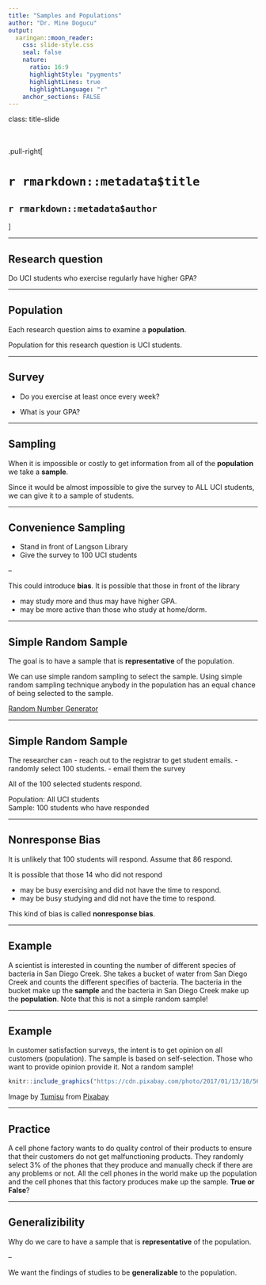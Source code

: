 ```yaml
---
title: "Samples and Populations"
author: "Dr. Mine Dogucu"
output: 
  xaringan::moon_reader:
    css: slide-style.css
    seal: false
    nature:
      ratio: 16:9
      highlightStyle: "pygments"
      highlightLines: true
      highlightLanguage: "r"
    anchor_sections: FALSE
---
```


class: title-slide


<br>
<br>
.pull-right[ 

# `r rmarkdown::metadata$title`
## `r rmarkdown::metadata$author`
]

---

## Research question

Do UCI students who exercise regularly have higher GPA?

---

## Population

Each research question aims to examine a __population__. 

Population for this research question is UCI students.


---

## Survey

- Do you exercise at least once every week?

- What is your GPA?

---

## Sampling

When it is impossible or costly to get information from all of the __population__ we take a __sample__. 

Since it would be almost impossible to give the survey to ALL UCI students, we can give it to a sample of students. 

---

## Convenience Sampling

- Stand in front of Langson Library
- Give the survey to 100 UCI students


--

This could introduce __bias__. It is possible that those in front of the library

- may study more and thus may have higher GPA.
- may be more active than those who study at home/dorm.

---

## Simple Random Sample

The goal is to have a sample that is __representative__ of the population.

We can use simple random sampling to select the sample. Using simple random sampling technique anybody in the population has an equal chance of being selected to the sample. 

[Random Number Generator](https://www.google.com/search?channel=cus2&client=firefox-b-1-d&q=random+number+generator)



---

## Simple Random Sample

The researcher can 
- reach out to the registrar to get student emails. 
- randomly select 100 students.
- email them the survey

All of the 100 selected students respond.

Population: All UCI students  
Sample: 100 students who have responded

---

## Nonresponse Bias

It is unlikely that 100 students will respond. Assume that 86 respond. 

It is possible that those 14 who did not respond

- may be busy exercising and did not have the time to respond.
- may be busy studying and did not have the time to respond. 

This kind of bias is called __nonresponse bias__.

---

## Example 

A scientist is interested in counting the number of different species of bacteria in San Diego Creek. She takes a bucket of water from San Diego Creek and counts the different specifies of bacteria. The bacteria in the bucket make up the __sample__ and the bacteria in San Diego Creek make up the __population__. Note that this is not a simple random sample!

---


## Example

In customer satisfaction surveys, the intent is to get opinion on all customers (population). The sample is based on self-selection. Those who want to provide opinion provide it. Not a random sample!


```r
knitr::include_graphics("https://cdn.pixabay.com/photo/2017/01/13/18/56/feedback-1977986_960_720.jpg")
```

Image by <a href="https://pixabay.com/users/Tumisu-148124/?utm_source=link-attribution&amp;utm_medium=referral&amp;utm_campaign=image&amp;utm_content=1977986">Tumisu</a> from <a href="https://pixabay.com/?utm_source=link-attribution&amp;utm_medium=referral&amp;utm_campaign=image&amp;utm_content=1977986">Pixabay</a>

---

## Practice

A cell phone factory wants to do quality control of their products to ensure that their customers do not get malfunctioning products. They randomly select 3% of the phones that they produce and manually check if there are any problems or not. All the cell phones in the world make up the population and the cell phones that this factory produces make up the sample. **True or False**?

---

## Generalizibility 

Why do we care to have a sample that is **representative** of the population.

--

We want the findings of studies to be **generalizable** to the population.